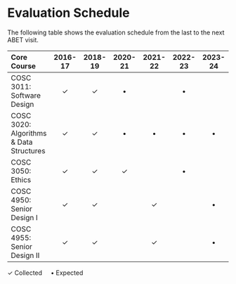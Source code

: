# Evaluation Schedule

The following table shows the evaluation schedule from the last to the next ABET visit. 

Core Course                             | 2016-17  | 2018-19  | 2020-21 | 2021-22 | 2022-23 | 2023-24 | 2024-25 | 2025-26 
:---------------------------------------|:--------:|:--------:|:-------:|:-------:|:-------:|:-------:|:-------:|:-------:
COSC 3011: Software Design              | &check;  | &check;  | &bull;  |         | &bull;  |         | &bull;  |         
COSC 3020: Algorithms & Data Structures | &check;  | &check;  | &bull;  | &bull;  | &bull;  | &bull;  | &bull;  | &bull;  
COSC 3050: Ethics                       | &check;  | &check;  | &check; |         | &bull;  |         | &bull;  |         
COSC 4950: Senior Design I              | &check;  | &check;  |         | &check; |         | &bull;  |         | &bull;  
COSC 4955: Senior Design II             | &check;  | &check;  |         | &check; |         | &bull;  |         | &bull;  

&check; Collected &nbsp;&nbsp;&nbsp; &bull;   Expected